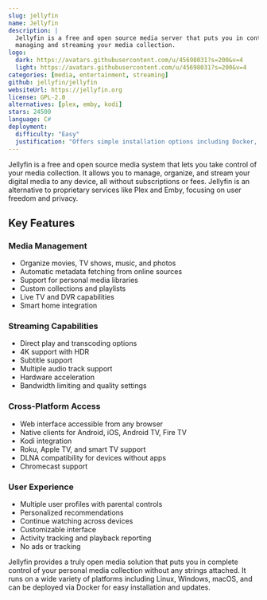 ```yaml
---
slug: jellyfin
name: Jellyfin
description: |
  Jellyfin is a free and open source media server that puts you in control of 
  managing and streaming your media collection.
logo:
  dark: https://avatars.githubusercontent.com/u/45698031?s=200&v=4
  light: https://avatars.githubusercontent.com/u/45698031?s=200&v=4
categories: [media, entertainment, streaming]
github: jellyfin/jellyfin
websiteUrl: https://jellyfin.org
license: GPL-2.0
alternatives: [plex, emby, kodi]
stars: 24500
language: C#
deployment:
  difficulty: "Easy"
  justification: "Offers simple installation options including Docker, package managers, and pre-built binaries. Setup wizard guides users through initial configuration, and media library scanning is automated."
---
```


Jellyfin is a free and open source media system that lets you take control of
your media collection. It allows you to manage, organize, and stream your
digital media to any device, all without subscriptions or fees. Jellyfin is an
alternative to proprietary services like Plex and Emby, focusing on user
freedom and privacy.

## Key Features

### Media Management

- Organize movies, TV shows, music, and photos
- Automatic metadata fetching from online sources
- Support for personal media libraries
- Custom collections and playlists
- Live TV and DVR capabilities
- Smart home integration

### Streaming Capabilities

- Direct play and transcoding options
- 4K support with HDR
- Subtitle support
- Multiple audio track support
- Hardware acceleration
- Bandwidth limiting and quality settings

### Cross-Platform Access

- Web interface accessible from any browser
- Native clients for Android, iOS, Android TV, Fire TV
- Kodi integration
- Roku, Apple TV, and smart TV support
- DLNA compatibility for devices without apps
- Chromecast support

### User Experience

- Multiple user profiles with parental controls
- Personalized recommendations
- Continue watching across devices
- Customizable interface
- Activity tracking and playback reporting
- No ads or tracking

Jellyfin provides a truly open media solution that puts you in complete control
of your personal media collection without any strings attached. It runs on a
wide variety of platforms including Linux, Windows, macOS, and can be deployed
via Docker for easy installation and updates.
